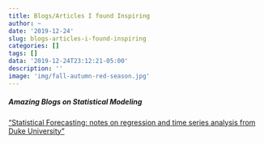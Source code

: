 ```yaml
---
title: Blogs/Articles I found Inspiring
author: ~
date: '2019-12-24'
slug: blogs-articles-i-found-inspiring
categories: []
tags: []
data: '2019-12-24T23:12:21-05:00'
description: ''
image: 'img/fall-autumn-red-season.jpg'
---
```

##### Amazing Blogs on Statistical Modeling
["Statistical Forecasting: notes on regression and time series analysis from Duke University"](<http://people.duke.edu/~rnau/testing.htm>)